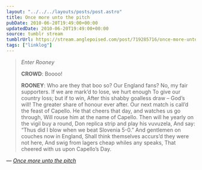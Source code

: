 ```yaml
---
layout: "../../../layouts/posts/post.astro"
title: Once more unto the pitch
pubDate: 2010-06-20T19:49:00+00:00
updatedDate: 2010-06-20T19:49:00+00:00
source: tumblr stream
tumblrUrl: https://stream.anglepoised.com/post/719285716/once-more-unto-the-pitch
tags: ["linklog"]
---
```


> _Enter Rooney_
>
> **CROWD**: Boooo!
>
> **ROONEY**: Who are they that boo so?
> Our England fans? No, my fair supporters.
> If we are mark&rsquo;d to lose, we hurt enough
> To give our country loss; but if to win,
> After this shabby goalless draw – God&rsquo;s will!
> The greater share of honour ever after.
> Our next match is call&rsquo;d the feast of Capello.
> He that cheers that day, and watches us go through,
> Will rouse him at the name of Capello.
> Then will he yearly on the vigil buy a round,
> Don replica strip and play his vuvuzela,
> And say: &ldquo;Thus did I blow when we beat Slovenia 5-0.&rdquo;
> And gentlemen on couches now in England,
> Shall think themselves accurs&rsquo;d they were not here,
> And swig from lagers cheap whiles any speaks,
> That cheered with us upon Capello&rsquo;s Day.

— <cite>[_Once more unto the pitch_](https://www.theguardian.com/commentisfree/2010/jun/20/world-cup-wayne-rooney)</cite>
